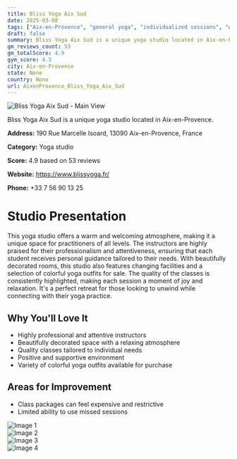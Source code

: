 ```yaml
---
title: Bliss Yoga Aix Sud
date: 2025-03-08
tags: ["Aix-en-Provence", "general yoga", "individualized sessions", "welcoming atmosphere", "decor quality", "Aix-en-Provence"]  
draft: false
summary: Bliss Yoga Aix Sud is a unique yoga studio located in Aix-en-Provence.
gm_reviews_count: 53
gm_totalScore: 4.9
gym_score: 4.5
city: Aix-en-Provence
state: None
country: None
url: AixenProvence_Bliss_Yoga_Aix_Sud
---
```


<div className="aspect-[16/9] relative my-8">
  <img 
    src="https://lh5.googleusercontent.com/p/AF1QipMBFGUmUc9hYnsLM8UgC3JdaWLoJjWtPEEIWEBA=w1920-h1080-k-no"
    alt="Bliss Yoga Aix Sud - Main View"
    className="object-cover absolute inset-0 w-full h-full rounded-lg"
  />
</div>

Bliss Yoga Aix Sud is a unique yoga studio located in Aix-en-Provence.

**Address:** 190 Rue Marcelle Isoard, 13090 Aix-en-Provence, France

**Category:** Yoga studio

**Score:** 4.9 based on 53 reviews

**Website:** https://www.blissyoga.fr/

**Phone:** +33 7 56 90 13 25

# Studio Presentation

This yoga studio offers a warm and welcoming atmosphere, making it a unique space for practitioners of all levels. The instructors are highly praised for their professionalism and attentiveness, ensuring that each student receives personal guidance tailored to their needs. With beautifully decorated rooms, this studio also features changing facilities and a selection of colorful yoga outfits for sale. The quality of the classes is consistently highlighted, making each session a moment of joy and relaxation. It's a perfect retreat for those looking to unwind while connecting with their yoga practice.



## Why You'll Love It

- Highly professional and attentive instructors
- Beautifully decorated space with a relaxing atmosphere
- Quality classes tailored to individual needs
- Positive and supportive environment
- Variety of colorful yoga outfits available for purchase

## Areas for Improvement

- Class packages can feel expensive and restrictive
- Limited ability to use missed sessions

<div className="grid grid-cols-1 xl:grid-cols-2 gap-4 my-8">
<div className="aspect-[4/3] relative"><img src="https://lh3.googleusercontent.com/p/AF1QipOE_bE7uMhvNpg2ZnOnDmJ1JBmcvX7Ab0ZqaRSQ=w1920-h1080-k-no" alt="Image 1" className="object-cover absolute inset-0 w-full h-full rounded-lg" /></div>
<div className="aspect-[4/3] relative"><img src="https://lh5.googleusercontent.com/p/AF1QipMOGjXw0cAxZHO7740LTXdhBQ5LnnbRDrITB0vX=w1920-h1080-k-no" alt="Image 2" className="object-cover absolute inset-0 w-full h-full rounded-lg" /></div>
<div className="aspect-[4/3] relative"><img src="https://lh5.googleusercontent.com/p/AF1QipP7-x4Ia-oIoenx-8pNFhHtRxw_lXJ0jOduePmn=w1920-h1080-k-no" alt="Image 3" className="object-cover absolute inset-0 w-full h-full rounded-lg" /></div>
<div className="aspect-[4/3] relative"><img src="https://lh5.googleusercontent.com/p/AF1QipNIkWh4EoltQ_qm8dItLI3PLGrt1YroVRvs3p1Z=w1920-h1080-k-no" alt="Image 4" className="object-cover absolute inset-0 w-full h-full rounded-lg" /></div>
</div>